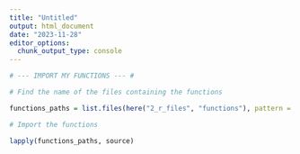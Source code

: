 ```yaml
---
title: "Untitled"
output: html_document
date: "2023-11-28"
editor_options: 
  chunk_output_type: console
---
```


```r

# --- IMPORT MY FUNCTIONS --- #

# Find the name of the files containing the functions

functions_paths = list.files(here("2_r_files", "functions"), pattern = ".R$", full.names = TRUE)

# Import the functions

lapply(functions_paths, source)
```